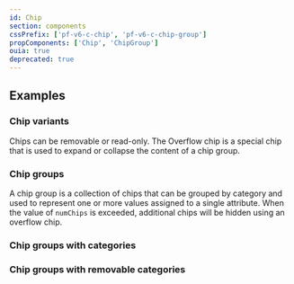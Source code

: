 ```yaml
---
id: Chip
section: components
cssPrefix: ['pf-v6-c-chip', 'pf-v6-c-chip-group']
propComponents: ['Chip', 'ChipGroup']
ouia: true
deprecated: true
---
```



## Examples

### Chip variants

Chips can be removable or read-only. The Overflow chip is a special chip that is used to expand or collapse the content of a chip group.



<LiveExample src={ChipDefault} />

### Chip groups

A chip group is a collection of chips that can be grouped by category and used to represent one or more values assigned to a single attribute. When the value of `numChips` is exceeded, additional chips will be hidden using an overflow chip.



<LiveExample src={ChipGroupInline} />

### Chip groups with categories



<LiveExample src={ChipGroupWithCategories} />

### Chip groups with removable categories



<LiveExample src={ChipGroupRemovableCategories} />
